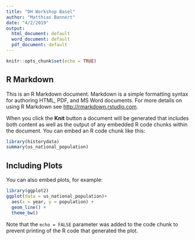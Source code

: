 ```yaml
---
title: "DH Workshop Basel"
author: "Matthias Bannert"
date: "4/2/2019"
output:
  html_document: default
  word_document: default
  pdf_document: default
---
```


```r
knitr::opts_chunk$set(echo = TRUE)
```

## R Markdown

This is an R Markdown document. Markdown is a simple formatting syntax for authoring HTML, PDF, and MS Word documents. For more details on using R Markdown see <http://rmarkdown.rstudio.com>.

When you click the **Knit** button a document will be generated that includes both content as well as the output of any embedded R code chunks within the document. You can embed an R code chunk like this:

```r
library(historydata)
summary(us_national_population)
```

## Including Plots

You can also embed plots, for example:

```r
library(ggplot2)
ggplot(data = us_national_population)+
  aes(x = year, y = population) +
  geom_line() +
  theme_bw()

```

Note that the `echo = FALSE` parameter was added to the code chunk to prevent printing of the R code that generated the plot.
